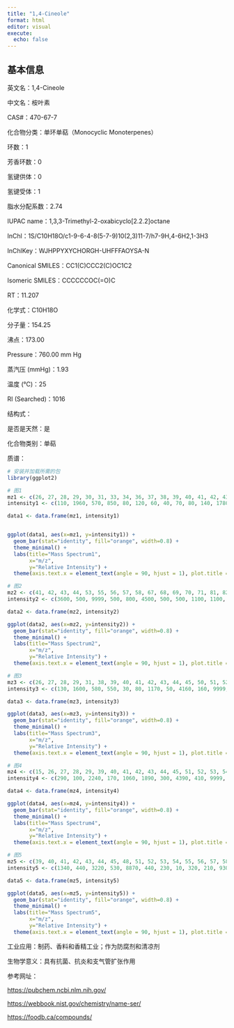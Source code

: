 ```yaml
---
title: "1,4-Cineole"
format: html
editor: visual
execute: 
  echo: false
---
```


## 基本信息

英文名：1,4-Cineole

中文名：桉叶素

CAS#：470-67-7

化合物分类：单环单萜（Monocyclic Monoterpenes）

环数：1

芳香环数：0

氢键供体：0

氢键受体：1

脂水分配系数：2.74

IUPAC name：1,3,3-Trimethyl-2-oxabicyclo[2.2.2]octane

InChl：1S/C10H18O/c1-9-6-4-8(5-7-9)10(2,3)11-7/h7-9H,4-6H2,1-3H3

InChlKey：WJHPPYXYCHORGH-UHFFFAOYSA-N

Canonical SMILES：CC1(C)CCC2(C)OC1C2

Isomeric SMILES：CCCCCCOC(=O)C

RT：11.207

化学式：C10H18O

分子量：154.25

沸点：173.00

Pressure：760.00 mm Hg

蒸汽压 (mmHg)：1.93

温度 (℃)：25

RI (Searched)：1016

结构式：

是否是天然：是

化合物类别：单萜

质谱：

```r
# 安装并加载所需的包
library(ggplot2)

# 图1
mz1 <- c(26, 27, 28, 29, 30, 31, 33, 34, 36, 37, 38, 39, 40, 41, 42, 43, 44, 45, 46, 47, 49, 50, 51, 52, 53, 54, 55, 56, 57, 58, 59, 60, 61, 62, 63, 64, 65, 66, 67, 68, 69, 70, 71, 72, 73, 74, 75, 76, 77, 79, 80, 81, 82, 83, 84, 85, 86, 87, 89, 90, 91, 92, 93, 94, 95, 96, 97, 98, 99, 100, 102, 103, 105, 107, 108, 109, 110, 111, 112, 113, 114, 116, 117, 119, 121, 122, 123, 125, 126, 127, 131, 136, 137, 139, 140, 154, 155)
intensity1 <- c(110, 1960, 570, 850, 80, 120, 60, 40, 70, 80, 140, 1780, 260, 4390, 540, 9999, 210, 130, 20, 40, 40, 90, 260, 110, 890, 400, 5050, 490, 220, 1100, 160, 40, 20, 30, 100, 20, 290, 100, 890, 910, 3020, 390, 6340, 340, 50, 50, 30, 20, 230, 320, 110, 1550, 310, 1260, 610, 130, 830, 130, 20, 20, 140, 80, 610, 100, 390, 900, 500, 130, 140, 20, 30, 40, 70, 420, 220, 140, 380, 7320, 520, 30, 20, 50, 20, 80, 530, 50, 20, 2630, 510, 30, 50, 140, 20, 750, 60, 2080, 230)

data1 <- data.frame(mz1, intensity1)


ggplot(data1, aes(x=mz1, y=intensity1)) +
  geom_bar(stat="identity", fill="orange", width=0.8) + 
  theme_minimal() + 
  labs(title="Mass Spectrum1",
       x="m/z",
       y="Relative Intensity") + 
  theme(axis.text.x = element_text(angle = 90, hjust = 1), plot.title = element_text(hjust = 0.5))  

# 图2
mz2 <- c(41, 42, 43, 44, 53, 55, 56, 57, 58, 67, 68, 69, 70, 71, 81, 82, 83, 84, 86, 93, 95, 96, 97, 107, 111, 112, 121, 125, 139, 154)
intensity2 <- c(3600, 500, 9999, 500, 800, 4500, 500, 500, 1100, 1100, 1000, 3300, 500, 5500, 1800, 500, 1500, 600, 800, 700, 600, 700, 500, 900, 5200, 500, 500, 2000, 600, 1500)

data2 <- data.frame(mz2, intensity2)

ggplot(data2, aes(x=mz2, y=intensity2)) +
  geom_bar(stat="identity", fill="orange", width=0.8) + 
  theme_minimal() + 
  labs(title="Mass Spectrum2",
       x="m/z",
       y="Relative Intensity") + 
  theme(axis.text.x = element_text(angle = 90, hjust = 1), plot.title = element_text(hjust = 0.5))  

# 图3
mz3 <- c(26, 27, 28, 29, 31, 38, 39, 40, 41, 42, 43, 44, 45, 50, 51, 52, 53, 54, 55, 56, 57, 58, 59, 65, 66, 67, 68, 69, 70, 71, 72, 77, 79, 80, 81, 82, 83, 84, 85, 86, 91, 92, 93, 94, 95, 96, 97, 98, 107, 108, 109, 110, 111, 112, 121, 125, 126, 136, 139, 154, 155)
intensity3 <- c(130, 1600, 580, 550, 30, 80, 1170, 50, 4160, 160, 9999, 10, 40, 60, 170, 80, 610, 210, 4860, 240, 130, 710, 80, 140, 70, 660, 550, 3100, 120, 6860, 220, 190, 250, 50, 1070, 200, 950, 390, 90, 500, 130, 80, 560, 80, 200, 450, 340, 80, 290, 130, 90, 290, 6630, 290, 310, 1560, 240, 80, 420, 1170, 120)

data3 <- data.frame(mz3, intensity3)

ggplot(data3, aes(x=mz3, y=intensity3)) +
  geom_bar(stat="identity", fill="orange", width=0.8) + 
  theme_minimal() + 
  labs(title="Mass Spectrum3",
       x="m/z",
       y="Relative Intensity") + 
  theme(axis.text.x = element_text(angle = 90, hjust = 1), plot.title = element_text(hjust = 0.5)) 

# 图4
mz4 <- c(15, 26, 27, 28, 29, 39, 40, 41, 42, 43, 44, 45, 51, 52, 53, 54, 55, 56, 57, 58, 59, 65, 66, 67, 68, 69, 70, 71, 72, 77, 79, 81, 82, 83, 84, 85, 86, 91, 93, 95, 96, 97, 98, 107, 108, 109, 110, 111, 112, 121, 125, 126, 139, 154, 155)
intensity4 <- c(290, 100, 2240, 170, 1060, 1890, 300, 4390, 410, 9999, 260, 110, 200, 120, 1060, 360, 4060, 320, 220, 1130, 110, 210, 100, 1140, 980, 3520, 350, 5970, 310, 210, 280, 1720, 280, 1580, 580, 120, 860, 120, 690, 310, 880, 540, 100, 350, 190, 120, 390, 7340, 630, 540, 2860, 560, 920, 2600, 250)

data4 <- data.frame(mz4, intensity4)

ggplot(data4, aes(x=mz4, y=intensity4)) +
  geom_bar(stat="identity", fill="orange", width=0.8) + 
  theme_minimal() + 
  labs(title="Mass Spectrum4",
       x="m/z",
       y="Relative Intensity") + 
  theme(axis.text.x = element_text(angle = 90, hjust = 1), plot.title = element_text(hjust = 0.5))  

# 图5
mz5 <- c(39, 40, 41, 42, 43, 44, 45, 48, 51, 52, 53, 54, 55, 56, 57, 58, 59, 65, 66, 67, 68, 69, 70, 71, 72, 77, 79, 80, 81, 82, 83, 84, 85, 86, 91, 92, 93, 94, 95, 96, 97, 98, 104, 107, 108, 109, 110, 111, 112, 117, 119, 121, 125, 126, 136, 139, 154, 155)
intensity5 <- c(1340, 440, 3220, 530, 8870, 440, 230, 10, 320, 210, 930, 430, 5030, 610, 430, 1510, 330, 340, 290, 1420, 1320, 4410, 730, 8360, 730, 640, 960, 450, 2350, 650, 2090, 1140, 360, 1590, 660, 470, 2920, 530, 710, 1350, 930, 330, 10, 860, 480, 340, 890, 9999, 970, 10, 10, 1150, 4920, 950, 750, 1360, 5490, 720)

data5 <- data.frame(mz5, intensity5)

ggplot(data5, aes(x=mz5, y=intensity5)) +
  geom_bar(stat="identity", fill="orange", width=0.8) + 
  theme_minimal() + 
  labs(title="Mass Spectrum5",
       x="m/z",
       y="Relative Intensity") + 
  theme(axis.text.x = element_text(angle = 90, hjust = 1), plot.title = element_text(hjust = 0.5))  
```

工业应用：制药、香料和香精工业；作为防腐剂和清凉剂

生物学意义：具有抗菌、抗炎和支气管扩张作用

参考网址：

<https://pubchem.ncbi.nlm.nih.gov/>

<https://webbook.nist.gov/chemistry/name-ser/>

<https://foodb.ca/compounds/>
